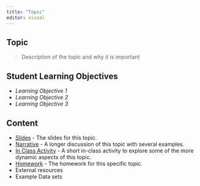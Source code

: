 ```yaml
---
title: "Topic"
editor: visual
---
```


## Topic

> Description of the topic and why it is important

## Student Learning Objectives

-   *Learning Objective 1*
-   *Learning Objective 2*
-   *Learning Objective 3*

## Content

-   [Slides](slides.html) - The slides for this topic.
-   [Narrative](narrative.html) - A longer discussion of this topic with several examples.
-   [In Class Activity](in-class.html) - A short in-class activity to explore some of the more dynamic aspects of this topic.
-   [Homework](homework.html) - The homework for this specific topic.
-   External resources
-   Example Data sets
